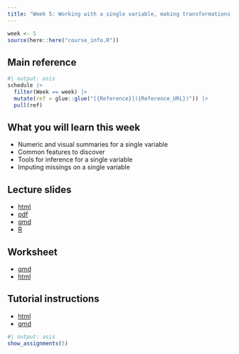 ```yaml
---
title: "Week 5: Working with a single variable, making transformations, detecting outliers, using robust statistics"
---
```


```r
week <- 5
source(here::here("course_info.R"))
```

## Main reference

```r
#| output: asis
schedule |>
  filter(Week == week) |>
  mutate(ref = glue::glue("[{Reference}]({Reference_URL})")) |>
  pull(ref)
```

## What you will learn this week

- Numeric and visual summaries for a single variable
- Common features to discover
- Tools for inference for a single variable
- Imputing missings on a single variable

## Lecture slides

- [html](https://ddde.numbat.space/week5/slides.html)
- [pdf](https://ddde.numbat.space/week5/slides.pdf)
- [qmd](https://ddde.numbat.space/week5/slides.qmd)
- [R](https://ddde.numbat.space/week5/slides.R)

## Worksheet

- [qmd](https://ddde.numbat.space/week5/worksheet.qmd)
- [html](https://ddde.numbat.space/week5/worksheet.html)

## Tutorial instructions

- [html](https://ddde.numbat.space/week5/tutorial.html)
- [qmd](https://ddde.numbat.space/week5/tutorial.qmd)

```r
#| output: asis
show_assignments(5)
```
